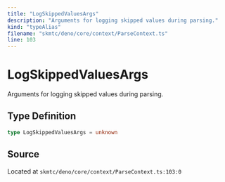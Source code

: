 ```yaml
---
title: "LogSkippedValuesArgs"
description: "Arguments for logging skipped values during parsing."
kind: "typeAlias"
filename: "skmtc/deno/core/context/ParseContext.ts"
line: 103
---
```


# LogSkippedValuesArgs

Arguments for logging skipped values during parsing.

## Type Definition

```typescript
type LogSkippedValuesArgs = unknown
```

## Source

Located at `skmtc/deno/core/context/ParseContext.ts:103:0`
